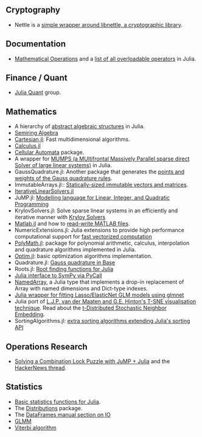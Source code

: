 == Cryptography ==
* Nettle is a [https://github.com/staticfloat/Nettle.jl  simple wrapper around libnettle, a cryptographic library].

==  Documentation ==
* [http://docs.julialang.org/en/release-0.2/manual/mathematical-operations/ Mathematical Operations] and a [https://github.com/JuliaLang/julia/blob/master/src/julia-parser.scm#L1-L19 list of all overloadable operators] in Julia.


== Finance / Quant ==
* [https://github.com/JuliaQuant Julia Quant] group.


== Mathematics ==
* A hierarchy of [https://github.com/alrahimi/algebra/ abstract algebraic structures] in Julia.
* [https://github.com/ViralBShah/SemiringAlgebra.jl Semiring Algebra]
* [https://github.com/timholy/Cartesian.jl Cartesian.jl]: Fast multidimensional algorithms.
* [https://github.com/johnmyleswhite/Calculus.jl Calculus.jl]
* [https://github.com/natj/CellularAutomata.jl Cellular Automata] package.
* A wrapper for [https://github.com/lruthotto/MUMPS MUMPS (a MUltifrontal Massively Parallel sparse direct Solver of large linear systems)] in Julia.
* GaussQuadrature.jl: Another package that generates the [https://github.com/billmclean/GaussQuadrature.jl points and weights of the Gauss quadrature rules].
* ImmutableArrays.jl:: [https://github.com/twadleigh/ImmutableArrays.jl Statically-sized immutable vectors and matrices].
* [https://github.com/andreasnoackjensen/IterativeLinearSolvers.jl IterativeLinearSolvers.jl]
* JuMP.jl: [https://github.com/IainNZ/JuMP.jl Modelling language for Linear, Integer, and Quadratic Programming]
* KrylovSolvers.jl: Solve sparse linear systems in an efficiently and iterative manner with [https://github.com/cfbaptista/KrylovSolvers.jl Krylov Solvers]
* [https://github.com/lindahua/MATLAB.jl Matlab.jl] and how to [https://github.com/lindahua/MATLAB.jl#readwrite-mat-files read-write MATLAB files].
* NumericExtensions.jl: Julia extensions to provide high performance computational support for [https://github.com/lindahua/NumericExtensions.jl fast vectorized computation]
* [https://github.com/cfbaptista/PolyMath.jl PolyMath.jl]: package for polynomial arithmetic, calculus, interpolation and quadrature algorithms implemented in Julia.
* [https://github.com/JuliaOpt/Optim.jl Optim.jl]: basic optimization algorithms implementation.
* Quadrature.jl: [https://github.com/kofron/Quadrature.jl Gauss quadrature in Base]
* Roots.jl: [https://github.com/JuliaLang/Roots.jl Root finding functions for Julia]
* [https://github.com/jverzani/SymPy.jl Julia interface to SymPy via PyCall]
* [https://github.com/davidavdav/NamedArray NamedArray], a Julia type that implements a drop-in replacement of Array with named dimensions and Dict-type indexes.
* [https://github.com/simonster/Glmnet.jl Julia wrapper for fitting Lasso/ElasticNet GLM models using glmnet]
* Julia port of [https://github.com/lejon/TSne.jl  L.J.P. van der Maaten and G.E. Hinton's T-SNE visualisation technique]. Read about the [http://homepage.tudelft.nl/19j49/t-SNE.html t-Distributed Stochastic Neighbor Embedding].
* SortingAlgorithms.jl: [https://github.com/JuliaLang/SortingAlgorithms.jl extra sorting algorithms extending Julia's sorting API]


== Operations Research ==
* [http://iaindunning.com/2013/combination-locks.html Solving a Combination Lock Puzzle with JuMP + Julia] and the [https://news.ycombinator.com/item?id=6425160 HackerNews thread].


== Statistics ==
* [https://github.com/JuliaStats/Stats.jl Basic statistics functions for Julia].
* The [http://juliastats.github.io/Distributions.jl/index.html Distributions] package.
* The [http://juliastats.github.io/DataFrames.jl/io.html DataFrames manual section on IO]
* [https://github.com/dmbates/MixedModels.jl GLMM]
* [https://github.com/lindahua/DiscreteInference.jl Viterbi algorithm]

